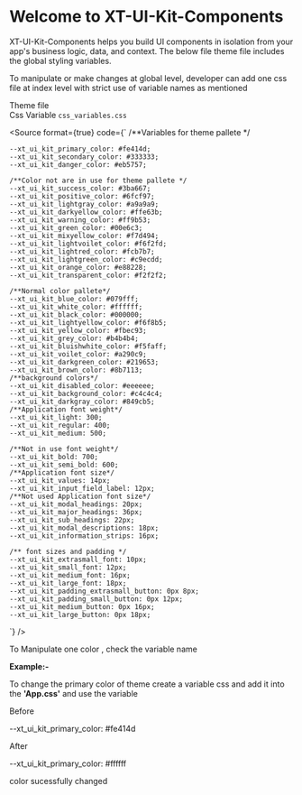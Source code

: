 
<Meta title='Introduction' />

<style>
  {`
  .underline{
    text-decoration:underline;
    color:'black';
  }
  .tipgreen{
    color:#00e6c3;
  }
    .subheading {
      --mediumdark: '#999999';
      font-weight: 900;
      font-size: 13px;
      color: #999;
      letter-spacing: 6px;
      line-height: 24px;
      text-transform: uppercase;
      margin-bottom: 12px;
      margin-top: 40px;
    }
    .tip {
      display: inline-block;
      border-radius: 1em;
      font-size: 11px;
      line-height: 12px;
      font-weight: 700;
      background: #E7FDD8;
      color: #66BF3C;
      padding: 4px 12px;
      margin-right: 10px;
      vertical-align: top;
    }
  `}
</style>

# Welcome to XT-UI-Kit-Components

XT-UI-Kit-Components helps you build UI components in isolation from your app's business logic, data, and context.
The below file theme file includes the global styling variables.

To manipulate or make changes at global level, developer can add one css file at index level with strict use of variable names as mentioned

<div className='subheading'>Theme file</div>
<span className='tip'>Css Variable</span>
<code>css_variables.css</code>

<Source
  format={true}
  code={`
    /**Variables for theme pallete */
    
    --xt_ui_kit_primary_color: #fe414d;
    --xt_ui_kit_secondary_color: #333333;
    --xt_ui_kit_danger_color: #eb5757;
    
    /**Color not are in use for theme pallete */
    --xt_ui_kit_success_color: #3ba667;
    --xt_ui_kit_positive_color: #6fcf97; 
    --xt_ui_kit_lightgray_color: #a9a9a9;
    --xt_ui_kit_darkyellow_color: #ffe63b;
    --xt_ui_kit_warning_color: #ff9b53;
    --xt_ui_kit_green_color: #00e6c3;
    --xt_ui_kit_mixyellow_color: #f7d494;
    --xt_ui_kit_lightvoilet_color: #f6f2fd;
    --xt_ui_kit_lightred_color: #fcb7b7;
    --xt_ui_kit_lightgreen_color: #c9ecdd;
    --xt_ui_kit_orange_color: #e88228;
    --xt_ui_kit_transparent_color: #f2f2f2;
    
    /**Normal color pallete*/
    --xt_ui_kit_blue_color: #079fff;
    --xt_ui_kit_white_color: #ffffff;
    --xt_ui_kit_black_color: #000000;
    --xt_ui_kit_lightyellow_color: #f6f8b5;
    --xt_ui_kit_yellow_color: #fbec93;
    --xt_ui_kit_grey_color: #b4b4b4;
    --xt_ui_kit_bluishwhite_color: #f5faff;
    --xt_ui_kit_voilet_color: #a290c9;
    --xt_ui_kit_darkgreen_color: #219653;
    --xt_ui_kit_brown_color: #8b7113;
    /**background colors*/
    --xt_ui_kit_disabled_color: #eeeeee;
    --xt_ui_kit_background_color: #c4c4c4;
    --xt_ui_kit_darkgray_color: #849cb5;
    /**Application font weight*/
    --xt_ui_kit_light: 300;
    --xt_ui_kit_regular: 400;
    --xt_ui_kit_medium: 500;
    
    /**Not in use font weight*/
    --xt_ui_kit_bold: 700;
    --xt_ui_kit_semi_bold: 600;
    /**Application font size*/
    --xt_ui_kit_values: 14px;
    --xt_ui_kit_input_field_label: 12px;
    /**Not used Application font size*/
    --xt_ui_kit_modal_headings: 20px;
    --xt_ui_kit_major_headings: 36px;
    --xt_ui_kit_sub_headings: 22px;
    --xt_ui_kit_modal_descriptions: 18px;
    --xt_ui_kit_information_strips: 16px;
    
    /** font sizes and padding */
    --xt_ui_kit_extrasmall_font: 10px;
    --xt_ui_kit_small_font: 12px;
    --xt_ui_kit_medium_font: 16px;
    --xt_ui_kit_large_font: 18px;
    --xt_ui_kit_padding_extrasmall_button: 0px 8px;
    --xt_ui_kit_padding_small_button: 0px 12px;
    --xt_ui_kit_medium_button: 0px 16px;
    --xt_ui_kit_large_button: 0px 18px;
  `}
/>

To Manipulate one color , check the variable name

<b>Example:-</b>

To change the primary color of theme create a variable css and add it into the <b>'App.css'</b> and use the variable

<div className='underline'>Before</div>

--xt_ui_kit_primary_color: #fe414d

<div className='underline'>After</div>

--xt_ui_kit_primary_color: #ffffff

<span className='tipgreen'>color sucessfully changed </span>
